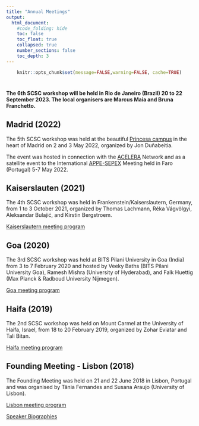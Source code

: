 ```yaml
---
title: "Annual Meetings"
output:
  html_document:
    #code_folding: hide
    toc: false
    toc_float: true
    collapsed: true
    number_sections: false
    toc_depth: 3
---
```


```{=html}
<style>
  .nav-pills>li>a:hover, .nav-pills>li>a:focus, .nav-pills>li.active>a,     .nav-pills>li.active>a:hover, .nav-pills>li.active>a:focus{
     background-color: CadetBlue; 
     }
</style>
```
<!-- https://www.angularfix.com/2021/10/how-to-change-tabset-colors-without.html -->

```r
    knitr::opts_chunk$set(message=FALSE,warning=FALSE, cache=TRUE)
```

#  {.tabset .tabset-fade .tabset-pills}

**The 6th SCSC workshop will be held in Rio de Janeiro (Brazil) 20 to 22 September 2023. The local organisers are Marcus Maia and Bruna Franchetto.**


## Madrid (2022)

The 5th SCSC workshop was held at the beautiful [Princesa campus](https://www.nebrija.com/la_universidad/visita-virtual/como-llegar-nebrija.php) in the heart of Madrid on 2 and 3 May 2022, organized by Jon Duñabeitia.

The event was hosted in connection with the [ACELERA](https://www.nebrija.com/investigacion-universidad/red-acelera/) Network and as a satellite event to the International [APPE-SEPEX](https://appesepexmeeting.appe.pt/) Meeting held in Faro (Portugal) 5-7 May 2022.

## Kaiserslauten (2021)

The 4th SCSC workshop was held in Frankenstein/Kaiserslautern, Germany, from 1 to 3 October 2021, organized by Thomas Lachmann, Réka Vágvölgyi, Aleksandar Bulajić, and Kirstin Bergstroem.

[Kaiserslautern meeting program](https://culturalbrain.org/wp-content/uploads/2021/11/Kaiserslautern-meeting-program.pdf)

## Goa (2020)

The 3rd SCSC workshop was held at BITS Pilani University in Goa (India) from 3 to 7 February 2020 and hosted by Veeky Baths (BITS Pilani University Goa), Ramesh Mishra (University of Hyderabad), and Falk Huettig (Max Planck & Radboud University Nijmegen).

[Goa meeting program](https://culturalbrain.org/wp-content/uploads/2021/11/Goa-meeting-program.pdf)

## Haifa (2019)

The 2nd SCSC workshop was held on Mount Carmel at the University of Haifa, Israel, from 18 to 20 February 2019, organized by Zohar Eviatar and Tali Bitan.

[Haifa meeting program](https://culturalbrain.org/wp-content/uploads/2019/04/Program_Haifa2019_ws_SCSC.pdf)


## Founding Meeting - Lisbon (2018)

The Founding Meeting was held on 21 and 22 June 2018 in Lisbon, Portugal and was organised by Tânia Fernandes and Susana Araujo (University of Lisbon).

[Lisbon meeting program](https://culturalbrain.org/wp-content/uploads/2019/04/Program_IWCSC_June_2018.pdf)

[Speaker Biographies](https://culturalbrain.org/wp-content/uploads/2019/04/NotasBiogr%C3%A1ficas.pdf)

